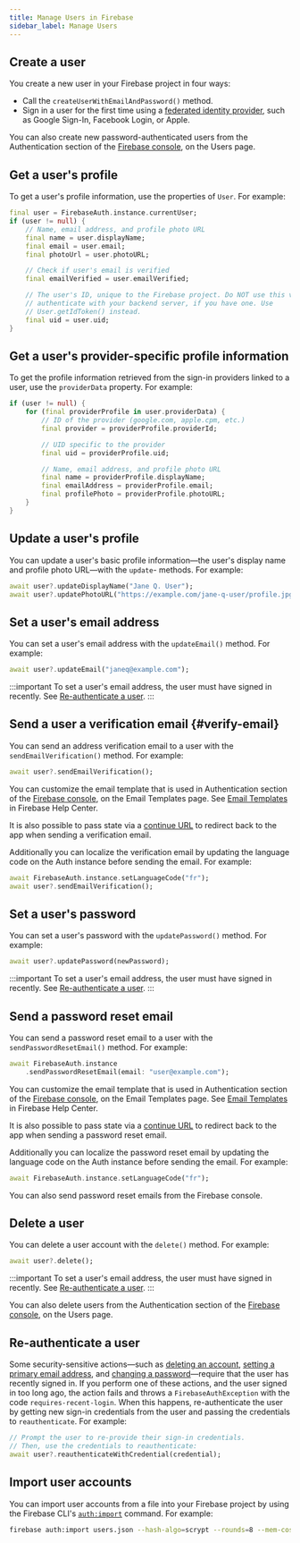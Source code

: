 ```yaml
---
title: Manage Users in Firebase
sidebar_label: Manage Users
---
```


## Create a user

You create a new user in your Firebase project in four ways:

- Call the `createUserWithEmailAndPassword()` method.
- Sign in a user for the first time using a [federated identity provider](social),
  such as Google Sign-In, Facebook Login, or Apple.

You can also create new password-authenticated users from the Authentication
section of the [Firebase console](https://console.firebase.google.com/), on the Users page.

## Get a user's profile

To get a user's profile information, use the properties of `User`. For example:

```dart
final user = FirebaseAuth.instance.currentUser;
if (user != null) {
    // Name, email address, and profile photo URL
    final name = user.displayName;
    final email = user.email;
    final photoUrl = user.photoURL;

    // Check if user's email is verified
    final emailVerified = user.emailVerified;

    // The user's ID, unique to the Firebase project. Do NOT use this value to
    // authenticate with your backend server, if you have one. Use
    // User.getIdToken() instead.
    final uid = user.uid;
}
```

## Get a user's provider-specific profile information

To get the profile information retrieved from the sign-in providers linked to a
user, use the `providerData` property. For example:

```dart
if (user != null) {
    for (final providerProfile in user.providerData) {
        // ID of the provider (google.com, apple.cpm, etc.)
        final provider = providerProfile.providerId;

        // UID specific to the provider
        final uid = providerProfile.uid;

        // Name, email address, and profile photo URL
        final name = providerProfile.displayName;
        final emailAddress = providerProfile.email;
        final profilePhoto = providerProfile.photoURL;
    }
}
```

## Update a user's profile

You can update a user's basic profile information&mdash;the user's display name
and profile photo URL&mdash;with the `update`- methods. For example:

```dart
await user?.updateDisplayName("Jane Q. User");
await user?.updatePhotoURL("https://example.com/jane-q-user/profile.jpg");
```

## Set a user's email address

You can set a user's email address with the `updateEmail()` method. For example:

```dart
await user?.updateEmail("janeq@example.com");
```

:::important
To set a user's email address, the user must have signed in recently.
See [Re-authenticate a user](#re-authenticate_a_user).
:::

## Send a user a verification email {#verify-email}

You can send an address verification email to a user with the
`sendEmailVerification()` method. For example:

```dart
await user?.sendEmailVerification();
```

You can customize the email template that is used in Authentication section of
the [Firebase console](https://console.firebase.google.com/), on the Email Templates page.
See [Email Templates](https://support.google.com/firebase/answer/7000714) in
Firebase Help Center.

It is also possible to pass state via a
[continue URL](https://firebase.google.com/docs/auth/android/passing-state-in-email-actions) to redirect back
to the app when sending a verification email.

Additionally you can localize the verification email by updating the language
code on the Auth instance before sending the email. For example:

```dart
await FirebaseAuth.instance.setLanguageCode("fr");
await user?.sendEmailVerification();
```

## Set a user's password

You can set a user's password with the `updatePassword()` method. For example:

```dart
await user?.updatePassword(newPassword);
```

:::important
To set a user's email address, the user must have signed in recently.
See [Re-authenticate a user](#re-authenticate_a_user).
:::

## Send a password reset email

You can send a password reset email to a user with the `sendPasswordResetEmail()`
method. For example:

```dart
await FirebaseAuth.instance
    .sendPasswordResetEmail(email: "user@example.com");
```

You can customize the email template that is used in Authentication section of
the [Firebase console](https://console.firebase.google.com/), on the Email Templates page.
See [Email Templates](https://support.google.com/firebase/answer/7000714) in
Firebase Help Center.

It is also possible to pass state via a
[continue URL](https://firebase.google.com/docs/auth/android/passing-state-in-email-actions) to redirect back
to the app when sending a password reset email.

Additionally you can localize the password reset email by updating the language
code on the Auth instance before sending the email. For example:

```dart
await FirebaseAuth.instance.setLanguageCode("fr");
```

You can also send password reset emails from the Firebase console.

## Delete a user

You can delete a user account with the `delete()` method. For example:

```dart
await user?.delete();
```

:::important
To set a user's email address, the user must have signed in recently.
See [Re-authenticate a user](#re-authenticate_a_user).
:::

You can also delete users from the Authentication section of the
[Firebase console](https://console.firebase.google.com/), on the Users page.

## Re-authenticate a user

Some security-sensitive actions&mdash;such as
[deleting an account](#delete_a_user),
[setting a primary email address](#set_a_users_email_address), and
[changing a password](#set_a_users_password)&mdash;require that the user has
recently signed in. If you perform one of these actions, and the user signed in
too long ago, the action fails and throws a `FirebaseAuthException` with the code
`requires-recent-login`.
When this happens, re-authenticate the user by getting new sign-in credentials
from the user and passing the credentials to `reauthenticate`. For example:

```dart
// Prompt the user to re-provide their sign-in credentials.
// Then, use the credentials to reauthenticate:
await user?.reauthenticateWithCredential(credential);
```

## Import user accounts

You can import user accounts from a file into your Firebase project by using the
Firebase CLI's [`auth:import`](https://firebase.google.com/docs/cli/auth-import) command. For example:

```bash
firebase auth:import users.json --hash-algo=scrypt --rounds=8 --mem-cost=14
```
